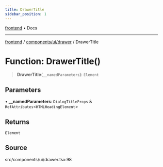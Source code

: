 ```yaml
---
title: DrawerTitle
sidebar_position: 1
---
```


[frontend](../../../..) • Docs

***

[frontend](../../../..) / [components/ui/drawer](..) / DrawerTitle

# Function: DrawerTitle()

> **DrawerTitle**(`__namedParameters`): `Element`

## Parameters

• **\_\_namedParameters**: `DialogTitleProps` & `RefAttributes`\<`HTMLHeadingElement`\>

## Returns

`Element`

## Source

src/components/ui/drawer.tsx:98

